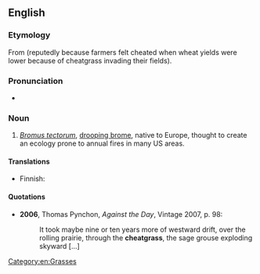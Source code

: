 ==English==
{{rfi}}
{{wikipedia}}

===Etymology===
From {{compound|cheat|grass|lang=en}} (reputedly because farmers felt cheated when wheat yields were lower because of cheatgrass invading their fields).

===Pronunciation===
* {{IPA|/ˈtʃiːtɡɹɑːs/|lang=en}}

===Noun===
{{en-noun|cheatgrasses}}

# ''[[Bromus tectorum]]'', [[drooping brome]], native to Europe, thought to create an ecology prone to annual fires in many US areas.

====Translations====
{{trans-top|''Bromus tectorum''}}
* Finnish: {{t|fi|kattokattara}}
{{trans-mid}}
{{trans-bottom}}

====Quotations====
* '''2006''', Thomas Pynchon, ''Against the Day'', Vintage 2007, p. 98:
*: It took maybe nine or ten years more of westward drift, over the rolling prairie, through the '''cheatgrass''', the sage grouse exploding skyward [...]

[[Category:en:Grasses]]